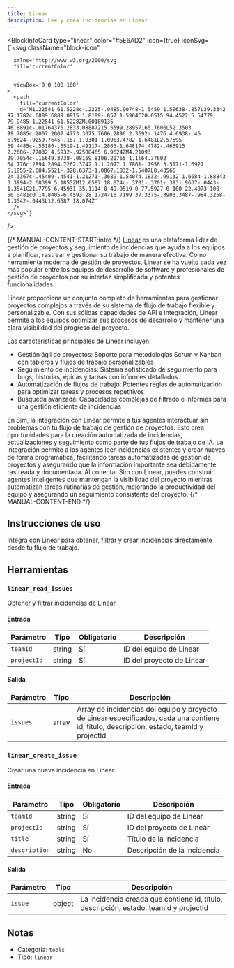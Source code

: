 ```yaml
---
title: Linear
description: Lee y crea incidencias en Linear
---
```



<BlockInfoCard 
  type="linear"
  color="#5E6AD2"
  icon={true}
  iconSvg={`<svg className="block-icon"
      
      xmlns='http://www.w3.org/2000/svg'
      fill='currentColor'
      
      
      viewBox='0 0 100 100'
    >
      <path
        fill='currentColor'
        d='M1.22541 61.5228c-.2225-.9485.90748-1.5459 1.59638-.857L39.3342 97.1782c.6889.6889.0915 1.8189-.857 1.5964C20.0515 94.4522 5.54779 79.9485 1.22541 61.5228ZM.00189135 46.8891c-.01764375.2833.08887215.5599.28957165.7606L52.3503 99.7085c.2007.2007.4773.3075.7606.2896 2.3692-.1476 4.6938-.46 6.9624-.9259.7645-.157 1.0301-1.0963.4782-1.6481L2.57595 39.4485c-.55186-.5519-1.49117-.2863-1.648174.4782-.465915 2.2686-.77832 4.5932-.92588465 6.9624ZM4.21093 29.7054c-.16649.3738-.08169.8106.20765 1.1l64.77602 64.776c.2894.2894.7262.3742 1.1.2077 1.7861-.7956 3.5171-1.6927 5.1855-2.684.5521-.328.6373-1.0867.1832-1.5407L8.43566 24.3367c-.45409-.4541-1.21271-.3689-1.54074.1832-.99132 1.6684-1.88843 3.3994-2.68399 5.1855ZM12.6587 18.074c-.3701-.3701-.393-.9637-.0443-1.3541C21.7795 6.45931 35.1114 0 49.9519 0 77.5927 0 100 22.4073 100 50.0481c0 14.8405-6.4593 28.1724-16.7199 37.3375-.3903.3487-.984.3258-1.3542-.0443L12.6587 18.074Z'
      />
    </svg>`}
/>

{/* MANUAL-CONTENT-START:intro */}
[Linear](https://linear.app) es una plataforma líder de gestión de proyectos y seguimiento de incidencias que ayuda a los equipos a planificar, rastrear y gestionar su trabajo de manera efectiva. Como herramienta moderna de gestión de proyectos, Linear se ha vuelto cada vez más popular entre los equipos de desarrollo de software y profesionales de gestión de proyectos por su interfaz simplificada y potentes funcionalidades.

Linear proporciona un conjunto completo de herramientas para gestionar proyectos complejos a través de su sistema de flujo de trabajo flexible y personalizable. Con sus sólidas capacidades de API e integración, Linear permite a los equipos optimizar sus procesos de desarrollo y mantener una clara visibilidad del progreso del proyecto.

Las características principales de Linear incluyen:

- Gestión ágil de proyectos: Soporte para metodologías Scrum y Kanban con tableros y flujos de trabajo personalizables
- Seguimiento de incidencias: Sistema sofisticado de seguimiento para bugs, historias, épicas y tareas con informes detallados
- Automatización de flujos de trabajo: Potentes reglas de automatización para optimizar tareas y procesos repetitivos
- Búsqueda avanzada: Capacidades complejas de filtrado e informes para una gestión eficiente de incidencias

En Sim, la integración con Linear permite a tus agentes interactuar sin problemas con tu flujo de trabajo de gestión de proyectos. Esto crea oportunidades para la creación automatizada de incidencias, actualizaciones y seguimiento como parte de tus flujos de trabajo de IA. La integración permite a los agentes leer incidencias existentes y crear nuevas de forma programática, facilitando tareas automatizadas de gestión de proyectos y asegurando que la información importante sea debidamente rastreada y documentada. Al conectar Sim con Linear, puedes construir agentes inteligentes que mantengan la visibilidad del proyecto mientras automatizan tareas rutinarias de gestión, mejorando la productividad del equipo y asegurando un seguimiento consistente del proyecto.
{/* MANUAL-CONTENT-END */}

## Instrucciones de uso

Integra con Linear para obtener, filtrar y crear incidencias directamente desde tu flujo de trabajo.

## Herramientas

### `linear_read_issues`

Obtener y filtrar incidencias de Linear

#### Entrada

| Parámetro | Tipo | Obligatorio | Descripción |
| --------- | ---- | ----------- | ----------- |
| `teamId` | string | Sí | ID del equipo de Linear |
| `projectId` | string | Sí | ID del proyecto de Linear |

#### Salida

| Parámetro | Tipo | Descripción |
| --------- | ---- | ----------- |
| `issues` | array | Array de incidencias del equipo y proyecto de Linear especificados, cada una contiene id, título, descripción, estado, teamId y projectId |

### `linear_create_issue`

Crear una nueva incidencia en Linear

#### Entrada

| Parámetro | Tipo | Obligatorio | Descripción |
| --------- | ---- | ----------- | ----------- |
| `teamId` | string | Sí | ID del equipo de Linear |
| `projectId` | string | Sí | ID del proyecto de Linear |
| `title` | string | Sí | Título de la incidencia |
| `description` | string | No | Descripción de la incidencia |

#### Salida

| Parámetro | Tipo | Descripción |
| --------- | ---- | ----------- |
| `issue` | object | La incidencia creada que contiene id, título, descripción, estado, teamId y projectId |

## Notas

- Categoría: `tools`
- Tipo: `linear`
